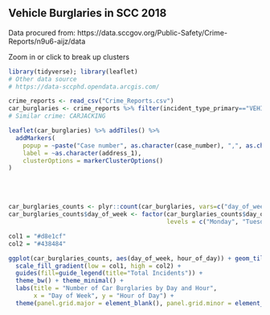 ## Vehicle Burglaries in SCC 2018

Data procured from: https://data.sccgov.org/Public-Safety/Crime-Reports/n9u6-aijz/data

Zoom in or click to break up clusters


```r
library(tidyverse); library(leaflet)
# Other data source
# https://data-sccphd.opendata.arcgis.com/
```

```r
crime_reports <- read_csv("Crime_Reports.csv")
car_burglaries <- crime_reports %>% filter(incident_type_primary=="VEHICLE BURGLARY")
# Similar crime: CARJACKING
```

```r
leaflet(car_burglaries) %>% addTiles() %>% 
  addMarkers(
    popup = ~paste("Case number", as.character(case_number), ",", as.character(incident_datetime)), 
    label = ~as.character(address_1),
    clusterOptions = markerClusterOptions()
)
```


<br><br>

```r
car_burglaries_counts <- plyr::count(car_burglaries, vars=c("day_of_week","hour_of_day"))
car_burglaries_counts$day_of_week <- factor(car_burglaries_counts$day_of_week, ordered = T,
                                            levels = c("Monday", "Tuesday", "Wednesday", "Thursday", "Friday", "Saturday", "Sunday"))

col1 = "#d8e1cf" 
col2 = "#438484"

ggplot(car_burglaries_counts, aes(day_of_week, hour_of_day)) + geom_tile(aes(fill = freq),colour = "white", na.rm = T) +
  scale_fill_gradient(low = col1, high = col2) +  
  guides(fill=guide_legend(title="Total Incidents")) +
  theme_bw() + theme_minimal() + 
  labs(title = "Number of Car Burglaries by Day and Hour",
       x = "Day of Week", y = "Hour of Day") +
  theme(panel.grid.major = element_blank(), panel.grid.minor = element_blank())
```


